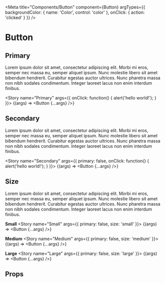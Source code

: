 
<Meta
    title="Components/Button"
    component={Button}
    argTypes={{
      backgroundColor: {
        name: 'Color',
        control: 'color'
      },
      onClick: {
        action: 'clicked'
      }
    }}
/>

# Button

## Primary

Lorem ipsum dolor sit amet, consectetur adipiscing elit. Morbi mi eros, semper nec massa eu, semper aliquet ipsum. Nunc molestie libero sit amet bibendum hendrerit. Curabitur egestas auctor ultrices. Nunc pharetra massa non nibh sodales condimentum. Integer laoreet lacus non enim interdum finibus.

<Story
    name="Primary"
    args={{
      onClick: function() {
        alert('hello world!');
      }
    }}>
    {(args) => <Button {...args} />}
</Story>

## Secondary

Lorem ipsum dolor sit amet, consectetur adipiscing elit. Morbi mi eros, semper nec massa eu, semper aliquet ipsum. Nunc molestie libero sit amet bibendum hendrerit. Curabitur egestas auctor ultrices. Nunc pharetra massa non nibh sodales condimentum. Integer laoreet lacus non enim interdum finibus.

<Story
    name="Secondary"
    args={{
      primary: false,
      onClick: function() {
        alert('hello world!');
      }
    }}>
    {(args) => <Button {...args} />}
</Story>

## Size

Lorem ipsum dolor sit amet, consectetur adipiscing elit. Morbi mi eros, semper nec massa eu, semper aliquet ipsum. Nunc molestie libero sit amet bibendum hendrerit. Curabitur egestas auctor ultrices. Nunc pharetra massa non nibh sodales condimentum. Integer laoreet lacus non enim interdum finibus.

**Small**
<Story
    name="Small"
    args={{
      primary: false,
      size: 'small'
    }}>
    {(args) => <Button {...args} />}
</Story>

**Medium**
<Story
    name="Medium"
    args={{
      primary: false,
      size: 'medium'
    }}>
    {(args) => <Button {...args} />}
</Story>

**Large**
<Story
    name="Large"
    args={{
      primary: false,
      size: 'large'
    }}>
    {(args) => <Button {...args} />}
</Story>

## Props

<ArgsTable of={Button} />
